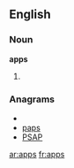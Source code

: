 ==English==

===Noun===
'''apps'''

# {{plural of|[[app]]}}

===Anagrams===
* {{alphagram|apps}}
* [[paps#English|paps]]
* [[PSAP#English|PSAP]]

[[ar:apps]]
[[fr:apps]]
